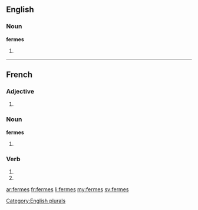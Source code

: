 {{also|fermés}}
==English==

===Noun===
'''fermes'''

# {{plural of|ferme}}

[[Category:English plurals]]

----

==French==

===Adjective===
{{fr-adj-form|m|f|p}}

# {{plural of|ferme|lang=fr|nocat=1}}

===Noun===
'''fermes'''

# {{plural of|ferme|lang=fr}}

===Verb===
{{fr-verb-form}}

# {{conjugation of|fermer||2|s|pres|ind|lang=fr}}
# {{conjugation of|fermer||2|s|pres|sub|lang=fr}}

[[ar:fermes]]
[[fr:fermes]]
[[li:fermes]]
[[my:fermes]]
[[sv:fermes]]
